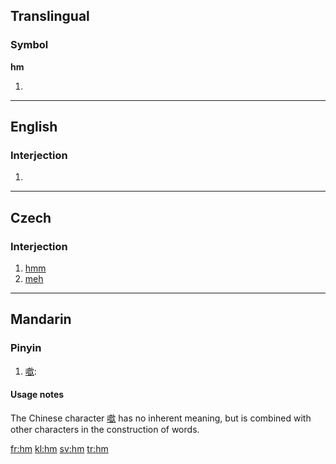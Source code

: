 {{also|HM|.hm}}
==Translingual==

===Symbol===
'''hm'''

# {{SI-unit-abb2|hecto|meter|metre|[[length]]}}

----

==English==

===Interjection===
{{en-intj}}

# {{alternative form of|[[hmm]]}}

----

==Czech==

===Interjection===
{{infl|cs|interjection}}

# [[hmm]]
# [[meh]]

----

==Mandarin==

===Pinyin===
{{cmn-alt-pinyin|hm|hm0|hm5}}

# [[噷]]:

====Usage notes====
The Chinese character [[噷]] has no inherent meaning, but is combined with other characters in the construction of words.

[[fr:hm]]
[[kl:hm]]
[[sv:hm]]
[[tr:hm]]